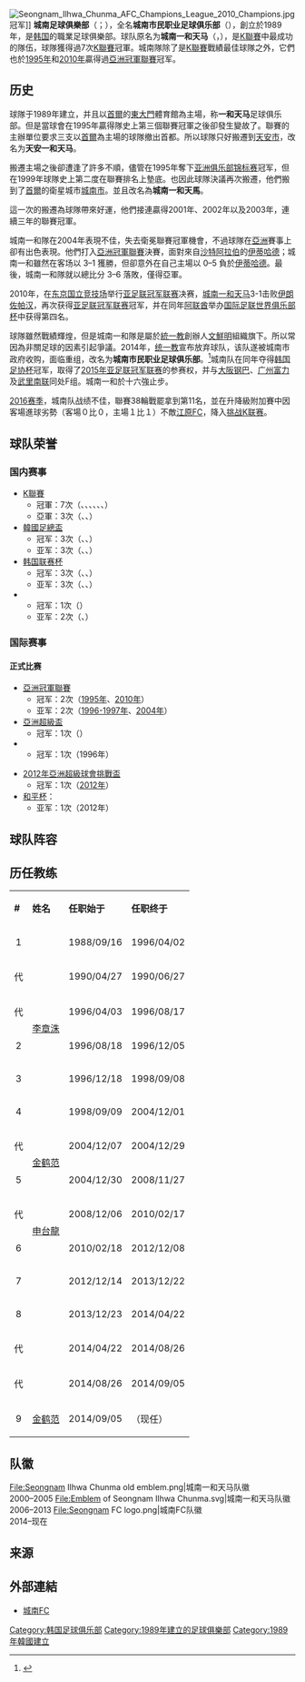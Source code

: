 {{noteTA
|G1=football
|G2=KLeague
|1=zh-hans:亚足联冠军联赛; zh-hk:亞洲聯賽冠軍盃;
}}
{{Football club infobox
| clubname   = FC城南
| image      = [[file:Seongnam_FC_logo.png|200px]]
| fullname   = 城南足球俱樂部 
| nickname   = 
| founded    = 1989年 
| ground     = {{link-ko|炭川综合运动场|탄천종합운동장}}
| city       = [[京畿道|京畿道]][[城南市|城南市]] 
| capacity   = 16,000人 
| chairman   = [[殷秀美|殷秀美]]
| manager    = [[金南一|金南一]]
| league     = [[K聯賽1|K聯賽1]]
| season     = 2021
| position   = K聯賽1，第 10 位
| website    = http://www.seongnamfc.com
|pattern_la1=_seongnam20H
|pattern_b1=_seongnam20H
|pattern_ra1=_seongnam20H
|pattern_sh1=_seongnam20H
|pattern_so1=_seongnam20H
|leftarm1=000000
|body1=000000
|rightarm1=000000
|shorts1=000000
|socks1=000000
|pattern_la2=_seongnam20A
|pattern_b2=_seongnam20A
|pattern_ra2=_seongnam20A
|pattern_sh2=_seongnam20A
|pattern_so2=_seongnam20A
|leftarm2=FFFFFF
|body2=FFFFFF
|rightarm2=FFFFFF
|shorts2=FFFFFF
|socks2=FFFFFF
}}
{{Infobox Korean name|hangul=성남시민프로축구단|hanja=城南市民프로蹴球團|rr=Seongnam Simin Peulochuggudan}}
[[Image:Seongnam_Ilhwa_Chunma_AFC_Champions_League_2010_Champions.jpg|thumb]]冠军]]
'''城南足球俱樂部'''（{{kor|k=성남 FC|hanja=城南FC}}；{{lang-en|Seongnam FC}}），全名'''城南市民职业足球俱乐部'''（{{kor|k=성남시민프로축구단|hanja=城南市民프로蹴球團}}），創立於1989年，是[[韩国|韩国]]的職業足球俱樂部。球队原名为'''城南一和天马'''（{{kor|k=성남일화천마|hanja=城南一和天馬}}，{{lang-en|Seongnam Ilhwa Chunma}}），是[[K聯賽|K聯賽]]中最成功的隊伍，球隊獲得過7次[[K聯賽|K聯賽]]冠軍。城南隊除了是[[K聯賽|K聯賽]]戰績最佳球隊之外，它們也於[[1995年亞洲球會錦標賽|1995年]]和[[2010年亚足联冠军联赛|2010年]]贏得過[[亞洲冠軍聯賽|亞洲冠軍聯賽]]冠军。

== 历史 ==
球隊于1989年建立，并且以[[首爾|首爾]]的[[東大門|東大門]]體育館為主場，称'''一和天马'''足球俱乐部。但是當球會在1995年贏得隊史上第三個聯賽冠軍之後卻發生變故了。聯賽的主辦單位要求三支以[[首爾|首爾]]為主場的球隊撤出首都。所以球隊只好搬遷到[[天安市|天安市]]，改名为'''天安一和天马'''。

搬遷主場之後卻遭逢了許多不順，儘管在1995年奪下[[亚足联冠军联赛|亚洲俱乐部锦标赛]]冠军，但在1999年球隊史上第二度在聯賽排名上墊底。也因此球隊決議再次搬遷，他們搬到了[[首爾|首爾]]的衛星城市[[城南市|城南市]]。並且改名為'''城南一和天馬'''。

這一次的搬遷為球隊帶來好運，他們接連贏得2001年、2002年以及2003年，連續三年的聯賽冠軍。

城南一和隊在2004年表現不佳，失去衛冕聯賽冠軍機會，不過球隊在[[亞洲|亞洲]]賽事上卻有出色表現。他們打入[[亞洲冠軍聯賽|亞洲冠軍聯賽]]決賽，面對來自[[沙特阿拉伯|沙特阿拉伯]]的[[伊蒂哈德足球俱樂部|伊蒂哈德]]；城南一和雖然在客场以 3–1 獲勝，但卻意外在自己主場以 0–5 負於[[伊蒂哈德足球俱樂部|伊蒂哈德]]。最後，城南一和隊就以總比分 3–6 落敗，僅得亞軍。

2010年，在[[東京國立競技場|东京国立竞技场]]举行[[亚足联冠军联赛|亚足联冠军联赛]]决赛，[[城南一和天马|城南一和天马]]3-1击败[[伊朗職業足球聯賽|伊朗]][[伊斯法罕佐布阿汉足球俱乐部|佐帕汉]]，再次获得[[亚足联冠军联赛|亚足联冠军联赛]]冠军，并在同年[[阿联酋|阿联酋]]举办[[国际足联世界俱乐部杯|国际足联世界俱乐部杯]]中获得第四名。

球隊雖然戰績輝煌，但是城南一和隊是屬於[[統一教|統一教]]創辦人[[文鮮明|文鮮明]]組織旗下。所以常因為非關足球的因素引起爭議。2014年，[[统一教|统一教]]宣布放弃球队，该队遂被城南市政府收购，面临重组，改名为'''城南市民职业足球俱乐部'''。<ref>{{Cite news|url=http://news.sportsseoul.com/read/soccer/1304166.htm|title=성남시민축구단, 성남FC로 이름 지은 이유는?|language=ko|publisher=The Daily Sports Seoul|date=January 21, 2014|deadurl=yes|archiveurl=https://web.archive.org/web/20140202114525/http://news.sportsseoul.com/read/soccer/1304166.htm|archivedate=2014年2月2日|accessdate=2015年2月20日}}</ref>城南队在同年夺得[[韩国足协杯|韩国足协杯]]冠军，取得了[[2015年亚足联冠军联赛|2015年亚足联冠军联赛]]的参赛权，并与[[大阪钢巴|大阪钢巴]]、[[广州富力|广州富力]]及[[武里南联|武里南联]]同处F组。城南一和於十六強止步。

[[2016年經典K聯賽|2016赛季]]，城南队战绩不佳，聯賽38輪戰罷拿到第11名，並在升降級附加賽中因客場進球劣勢（客場０比０，主場１比１）不敵[[江原足球俱乐部|江原FC]]，降入[[挑战K联赛|挑战K联赛]]。

== 球队荣誉 ==
=== 国内赛事 ===
* [[K聯賽|K聯賽]]
** 冠軍：7次（{{link-en|1993年K聯賽|1993 K League|1993年}}、{{link-en|1994年K聯賽|1994 K League|1994年}}、{{link-en|1995年K聯賽|1995 K League|1995年}}、{{link-en|2001年K聯賽|2001 K League|2001年}}、{{link-en|2002年K聯賽|2002 K League|2002年}}、{{link-en|2003年K聯賽|2003 K League|2003年}}、{{link-en|2006年K聯賽|2006 K League|2006年}}）
** 亞軍：3次（{{link-en|1992年K聯賽|1992 K League|1992年}}、{{link-en|2007年K聯賽|2007 K League|2007年}}、{{link-en|2009年K聯賽|2009 K League|2009年}}）
* [[韓國足總盃|韓國足總盃]]
** 冠军：3次（{{link-en|1999年韩国足协杯|1999 Korean FA Cup|1999年}}、{{link-en|2011年韩国足协杯|2011 Korean FA Cup|2011年}}、{{link-en|2014年韩国足协杯|2014 Korean FA Cup|2014年}}）
** 亚军：3次（{{link-en|1997年韩国足协杯|1997 Korean FA Cup|1997年}}、{{link-en|2000年韩国足协杯|2000 Korean FA Cup|2000年}}、{{link-en|2009年韩国足协杯|2009 Korean FA Cup|2009年}}）
* [[韩国联赛杯|韩国联赛杯]]
** 冠军：3次（{{link-en|1992年韩国联赛杯|1992 Korean League Cup|1992年}}、{{link-en|2002年韩国联赛杯|2002 Korean League Cup|2002年}}、{{link-en|2004年韩国联赛杯|2004 Korean League Cup|2004年}}）
** 亚军：3次（{{link-en|1995年韩国联赛杯|1995 Korean League Cup|1995年}}、{{link-en|2000年韩国联赛杯|2000 Korean League Cup|2000年}}、{{link-en|2006年韩国联赛杯|2006 Korean League Cup|2006年}}）
* {{link-en|韓國超級盃|Korean Super Cup}}
** 冠军：1次（{{link-en|2002年韩国超级杯|2002 Korean Super Cup|2002年}}）
** 亚军：2次（{{link-en|2000年韩国超级杯|2000 Korean Super Cup|2000年}}、{{link-en|2004年韩国超级杯|2004 Korean Super Cup|2004年}}）
=== 国际赛事 ===
==== 正式比赛 ====
* [[亞洲冠軍聯賽|亞洲冠軍聯賽]]
** 冠军：2次（[[1995年亞洲球會錦標賽|1995年]]、[[2010年亞足聯冠軍聯賽|2010年]]）
** 亚军：2次（[[1996–97年亞洲球會錦標賽|1996-1997年]]、[[2004年亚足联冠军联赛|2004年]]）
* [[亞洲超級盃|亞洲超級盃]]
** 冠军：1次（{{link-en|1996年亞洲超級盃|1996 Asian Super Cup|1996年}}）
* {{link-en|亚非俱乐部锦标賽|Afro-Asian Club Championship}}
** 冠军：1次（1996年）

* [[2012年亞洲超級球會挑戰盃|2012年亞洲超級球會挑戰盃]]
** 冠军：1次（[[2012年亞洲超級球會挑戰盃|2012年]]） 
* [[和平盃足球賽|和平杯]]：
** 亚军：1次（2012年）

== 球队阵容 ==
{{Fs start}}
{{Fs player|no= 1|nat=South Korea|name={{le|全相昱|Jeon Sang-wook}}|pos=GK}}
{{Fs player|no= 2|nat=South Korea|name=[[郭海盛|郭海盛]]|pos=DF}}
{{Fs player|no= 3|nat=South Korea|name={{le|沈愚燃|Sim Woo-yeon}}|pos=DF}}
{{Fs player|no= 4|nat=South Korea|name={{le|李曜汉|Lee Yo-han}}|pos=DF}}
{{Fs player|no= 5|nat=South Korea|name=[[林蔡玟|林蔡玟]]|pos=DF}}
{{Fs player|no= 6|nat=South Korea|name={{le|金台润|Kim Tae-yoon}}|pos=DF}}
{{Fs player|no= 7|nat=South Korea|name={{le|金喆淏|Kim Chul-ho}}|pos=MF}}
{{Fs player|no= 8|nat=South Korea|name=[[金斗炫|金斗炫]] [[Image:Captain_sports.svg|16px]]|pos=MF}}
{{Fs player|no= 9|nat=South Korea|name={{le|金东燮|Kim Dong-sub}}|pos=FW}}
{{Fs player|no=10|nat=Colombia|name={{{Javier Reina|连拿}}}|pos=MF}}
{{Fs player|no=11|nat=South Korea|name={{le|李尙俠|Lee Sang-hyup}}|pos=FW}}
{{Fs player|no=13|nat=South Korea|name={{le|金东熙|Kim Dong-hee}}|pos=FW}}
{{Fs player|no=14|nat=South Korea|name={{le|郑先皓|Jung Seon-ho}}|pos=MF}}
{{Fs player|no=16|nat=South Korea|name=[[黄义助|黄义助]]|pos=FW}}
{{Fs player|no=17|nat=South Korea|name={{le|朴太民|Park Tae-min}}|pos=DF}}
{{Fs player|no=18|nat=South Korea|name={{le|金圣埈|Kim Seong-jun}}|pos=MF}}
{{Fs player|no=19|nat=Brazil|name=[[卢卡斯·道格拉斯·帕日乌·德索萨|卢卡斯]]|pos=FW}}
{{Fs mid}}
{{Fs player|no=20|nat=South Korea|name=[[尹荣善|尹荣善]]|pos=DF}}
{{Fs player|no=21|nat=South Korea|name={{le|郑山 (足球运动员)|Jung San|郑山}}|pos=GK}}
{{Fs player|no=22|nat=South Korea|name={{le|李钟元|Lee Jong-won (footballer)}}|pos=MF}}
{{Fs player|no=23|nat=South Korea|name={{le|南濬在|Nam Joon-jae}}|pos=MF}}
{{Fs player|no=24|nat=South Korea|name={{le|张硕元|Jang Suk-won}}|pos=MF}}
{{Fs player|no=25|nat=South Korea|name=[[李台熙|李台熙]]|pos=DF}}
{{Fs player|no=26|nat=South Korea|name=[[文昶现|文昶现]]|pos=FW}}
{{Fs player|no=27|nat=South Korea|name={{le|姜珍旭|Kang Jin-wook}}|pos=DF}}
{{Fs player|no=28|nat=South Korea|name=[[柳青润|柳青润]]|pos=DF}}
{{Fs player|no=29|nat=South Korea|name=[[朴俊赫|朴俊赫]]|pos=GK}}
{{Fs player|no=30|nat=South Korea|name=[[成奉宰|成奉宰]]|pos=FW}}
{{Fs player|no=31|nat=South Korea|name=[[朴溶知|朴溶知]]|pos=MF}}
{{Fs player|no=32|nat=South Korea|name=[[李原圭|李原圭]]|pos=DF}}
{{Fs player|no=29|nat=South Korea|name=[[张鹤英|张鹤英]]|pos=DF}}
{{Fs player|no=34|nat=South Korea|name=[[韩相晛|韩相晛]]|pos=DF}}
{{Fs player|no=35|nat=South Korea|name=[[李承民|李承民]]|pos=FW}}
{{Fs player|no=36|nat=South Korea|name=[[廉裕申|廉裕申]]|pos=MF}}
{{Fs end}}

== 历任教练 ==
{| class="wikitable"
|-
|'''#'''
|'''姓名'''
|'''任职始于'''
|'''任职终于'''
|-
| <CENTER> 1 </CENTER>
| {{flagicon|KOR}} {{link-ko|朴鐘煥|박종환 (축구인)}}
| 1988/09/16
| 1996/04/02
|-
| <CENTER> 代 </CENTER>
| {{flagicon|KOR}} {{link-ko|元興載|원흥재}}
| 1990/04/27
| 1990/06/27
|-
| <CENTER> 代 </CENTER>
| rowspan="2"| {{flagicon|KOR}} [[李章洙|李章洙]]
| 1996/04/03
| 1996/08/17
|-
| <CENTER> 2 </CENTER>
| 1996/08/18
| 1996/12/05
|-
| <CENTER> 3 </CENTER>
| {{flagicon|BEL}} {{le|勒内·德萨耶尔|René Desaeyere}}
| 1996/12/18
| 1998/09/08
|-
| <CENTER> 4 </CENTER>
| {{flagicon|KOR}} {{link-ko|車敬福|차경복}}
| 1998/09/09
| 2004/12/01
|-
| <CENTER> 代 </CENTER>
| rowspan="2"| {{flagicon|KOR}} [[金鹤范|金鹤范]]
| 2004/12/07
| 2004/12/29
|-
| <CENTER> 5 </CENTER>
| 2004/12/30
| 2008/11/27
|-
| <CENTER> 代 </CENTER>
| rowspan="2"| {{flagicon|KOR}} [[申台龍|申台龍]]
| 2008/12/06
| 2010/02/17
|-
| <CENTER> 6 </CENTER>
| 2010/02/18
| 2012/12/08
|-
| <CENTER> 7 </CENTER>
| {{flagicon|KOR}} {{link-ko|安益秀|안익수 (축구인)}}
| 2012/12/14
| 2013/12/22
|-
| <CENTER> 8 </CENTER>
| {{flagicon|KOR}} {{link-ko|朴鐘煥|박종환 (축구인)}}
| 2013/12/23
| 2014/04/22
|-
| <CENTER> 代 </CENTER>
| {{flagicon|KOR}} {{link-ko|李相潤|이상윤 (1969년)}}
| 2014/04/22
| 2014/08/26
|-
| <CENTER> 代 </CENTER>
| {{flagicon|KOR}} {{link-ko|李咏真|이영진 (1972년)}}
| 2014/08/26
| 2014/09/05
|-
| <CENTER> 9 </CENTER>
| {{flagicon|KOR}} [[金鹤范|金鹤范]]
| 2014/09/05
| （现任）
|}

== 队徽 ==
<gallery>
File:Seongnam Ilhwa Chunma old emblem.png|城南一和天马队徽 <br> 2000–2005
File:Emblem of Seongnam Ilhwa Chunma.svg|城南一和天马队徽 <br> 2006–2013
File:Seongnam FC logo.png|城南FC队徽 <br> 2014–现在
</gallery>

== 来源 ==
{{reflist}}

== 外部連結 ==
* [http://seongnamfc.com/ 城南FC] {{Wayback|url=http://seongnamfc.com/ |date=20201130082225 }} {{ko icon}} 

{{S-start}}
{{S-ach|ach}}
{{succession box|title=[[亚足联冠军联赛|亞洲球會錦標賽]]|before=[[泰国农民银行足球俱乐部|泰国农民银行]]<br />{{flagicon|THA}}|after=[[浦項製鐵|浦項製鐵]]<br />{{flagicon|KOR}}|years=[[1995年亞洲球會錦標賽|1995]]}}
{{succession box|title=[[亚足联冠军联赛|亚足联冠军联赛]]|before=[[浦項製鐵|浦項製鐵]]<br>{{flagicon|KOR}}|after=[[萨德体育俱乐部|-{zh-cn:多哈萨德;zh-hk:艾薩德}-]]<br>{{flagicon|QAT}}|years=[[2010年亞足聯冠軍聯賽|2010]]}}
{{S-end}}

{{K聯賽}}
{{A3联赛冠军}}
{{亚足联冠军联赛冠军}}

[[Category:韩国足球俱乐部|Category:韩国足球俱乐部]]
[[Category:1989年建立的足球俱樂部|Category:1989年建立的足球俱樂部]]
[[Category:1989年韓國建立|Category:1989年韓國建立]]